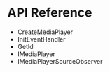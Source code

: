 <PlatformWrapper platform="unity">
        
# API Reference

* <Link to = "{{global.API_REF_UNITY_ROOT}}/class_irtcengine.html#api_createmediaplayer">CreateMediaPlayer</Link>
* <Link to = "{{global.API_REF_UNITY_ROOT}}/class_irtcengine.html#ariaid-title3">InitEventHandler</Link>
* <Link to = "{{global.API_REF_UNITY_ROOT}}/class_imediaplayer.html#ariaid-title6">GetId</Link>
* <Link to = "{{global.API_REF_UNITY_ROOT}}/class_imediaplayer.html#class_imediaplayer">IMediaPlayer</Link>
* <Link to = "{{global.API_REF_UNITY_ROOT}}/class_imediaplayersourceobserver.html#class_imediaplayersourceobserver">IMediaPlayerSourceObserver</Link>

</PlatformWrapper>
